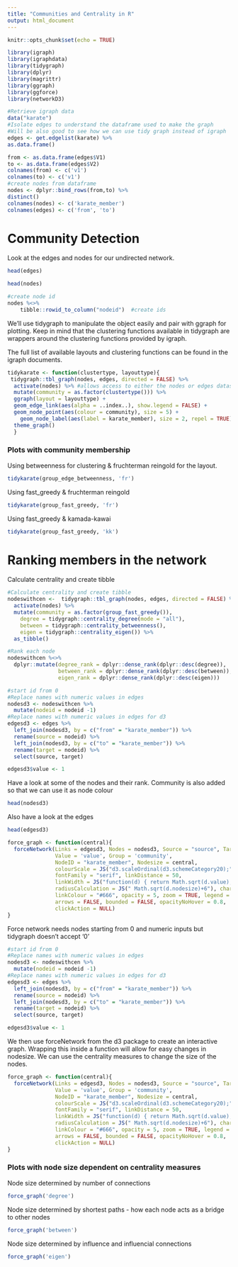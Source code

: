 ```yaml
---
title: "Communities and Centrality in R"
output: html_document
---
```


```r
knitr::opts_chunk$set(echo = TRUE)
```

```r
library(igraph)
library(igraphdata)
library(tidygraph)
library(dplyr)
library(magrittr)
library(ggraph)
library(ggforce)
library(networkD3)

#Retrieve igraph data
data("karate")
#Isolate edges to understand the dataframe used to make the graph
#Will be also good to see how we can use tidy graph instead of igraph
edges <- get.edgelist(karate) %>%
as.data.frame()

from <- as.data.frame(edges$V1)
to <- as.data.frame(edges$V2)
colnames(from) <- c('v1')
colnames(to) <- c('v1')
#create nodes from dataframe
nodes <- dplyr::bind_rows(from,to) %>%
distinct() 
colnames(nodes) <- c('karate_member')
colnames(edges) <- c('from', 'to')
```

# Community Detection

Look at the edges and nodes for our undirected network. 
```r
head(edges)

head(nodes)

#create node id
nodes %<>% 
    tibble::rowid_to_column("nodeid")  #create ids 
```

We'll use tidygraph to manipulate the object easily and pair with ggraph for plotting. Keep in mind that the clustering functions available in tidygraph are wrappers around the clustering functions provided by igraph. 

The full list of available layouts and clustering functions can be found in the igraph documents. 

```r
tidykarate <- function(clustertype, layouttype){
 tidygraph::tbl_graph(nodes, edges, directed = FALSE) %>%
  activate(nodes) %>% #allows access to either the nodes or edges datasets, great for manipulation
  mutate(community = as.factor(clustertype())) %>% 
  ggraph(layout = layouttype) + 
  geom_edge_link(aes(alpha = ..index..), show.legend = FALSE) + 
  geom_node_point(aes(colour = community), size = 5) + 
    geom_node_label(aes(label = karate_member), size = 2, repel = TRUE) +
  theme_graph() 
  }
```

### Plots with community membership

Using betweenness for clustering & fruchterman reingold for the layout. 

```r

tidykarate(group_edge_betweenness, 'fr')
```

Using fast_greedy & fruchterman reingold

```r
tidykarate(group_fast_greedy, 'fr')
```

Using fast_greedy & kamada-kawai
```r
tidykarate(group_fast_greedy, 'kk')
```

# Ranking members in the network

Calculate centrality and create tibble 
```r
#Calculate centrality and create tibble 
nodeswithcen <-  tidygraph::tbl_graph(nodes, edges, directed = FALSE) %>%
  activate(nodes) %>%
  mutate(community = as.factor(group_fast_greedy()),
    degree = tidygraph::centrality_degree(mode = "all"),
    between = tidygraph::centrality_betweenness(),
    eigen = tidygraph::centrality_eigen()) %>% 
  as_tibble() 

#Rank each node
nodeswithcen %<>%
  dplyr::mutate(degree_rank = dplyr::dense_rank(dplyr::desc(degree)),
                between_rank = dplyr::dense_rank(dplyr::desc(between)),
                eigen_rank = dplyr::dense_rank(dplyr::desc(eigen))) 

#start id from 0
#Replace names with numeric values in edges
nodesd3 <- nodeswithcen %>%
  mutate(nodeid = nodeid -1)
#Replace names with numeric values in edges for d3
edgesd3 <- edges %>%
  left_join(nodesd3, by = c("from" = "karate_member")) %>% 
  rename(source = nodeid) %>%
  left_join(nodesd3, by = c("to" = "karate_member")) %>% 
  rename(target = nodeid) %>%
  select(source, target)

edgesd3$value <- 1
```

Have a look at some of the nodes and their rank. Community is also added so that we can use it as node colour
```r
head(nodesd3)
```

Also have a look at the edges

```r
head(edgesd3)
```

```r
force_graph <- function(central){
  forceNetwork(Links = edgesd3, Nodes = nodesd3, Source = "source", Target = "target",
               Value = 'value', Group = 'community',
               NodeID = "karate_member", Nodesize = central, 
               colourScale = JS("d3.scaleOrdinal(d3.schemeCategory20);"), fontSize = 15,
               fontFamily = "serif", linkDistance = 50,
               linkWidth = JS("function(d) { return Math.sqrt(d.value); +10}"),
               radiusCalculation = JS(" Math.sqrt(d.nodesize)+6"), charge = -500,
               linkColour = "#666", opacity = 5, zoom = TRUE, legend = FALSE,
               arrows = FALSE, bounded = FALSE, opacityNoHover = 0.8,
               clickAction = NULL)
}
```

Force network needs nodes starting from 0 and numeric inputs but tidygraph doesn't accept '0'

```r
#start id from 0
#Replace names with numeric values in edges
nodesd3 <- nodeswithcen %>%
  mutate(nodeid = nodeid -1)
#Replace names with numeric values in edges for d3
edgesd3 <- edges %>%
  left_join(nodesd3, by = c("from" = "karate_member")) %>% 
  rename(source = nodeid) %>%
  left_join(nodesd3, by = c("to" = "karate_member")) %>% 
  rename(target = nodeid) %>%
  select(source, target)

edgesd3$value <- 1
```

We then use forceNetwork from the d3 package to create an interactive graph. Wrapping this inside a function will allow for easy changes in nodesize. We can use the centrality measures to change the size of the nodes.

```r
force_graph <- function(central){
  forceNetwork(Links = edgesd3, Nodes = nodesd3, Source = "source", Target = "target",
               Value = 'value', Group = 'community',
               NodeID = "karate_member", Nodesize = central, 
               colourScale = JS("d3.scaleOrdinal(d3.schemeCategory20);"), fontSize = 15,
               fontFamily = "serif", linkDistance = 50,
               linkWidth = JS("function(d) { return Math.sqrt(d.value); +10}"),
               radiusCalculation = JS(" Math.sqrt(d.nodesize)+6"), charge = -150,
               linkColour = "#666", opacity = 5, zoom = TRUE, legend = FALSE,
               arrows = FALSE, bounded = FALSE, opacityNoHover = 0.8,
               clickAction = NULL)
}
```

### Plots with node size dependent on centrality measures

Node size determined by number of connections
```r
force_graph('degree')
```

Node size determined by shortest paths - how each node acts as a bridge to other nodes
```r
force_graph('between')
```

Node size determined by influence and influencial connections
```r
force_graph('eigen')
```